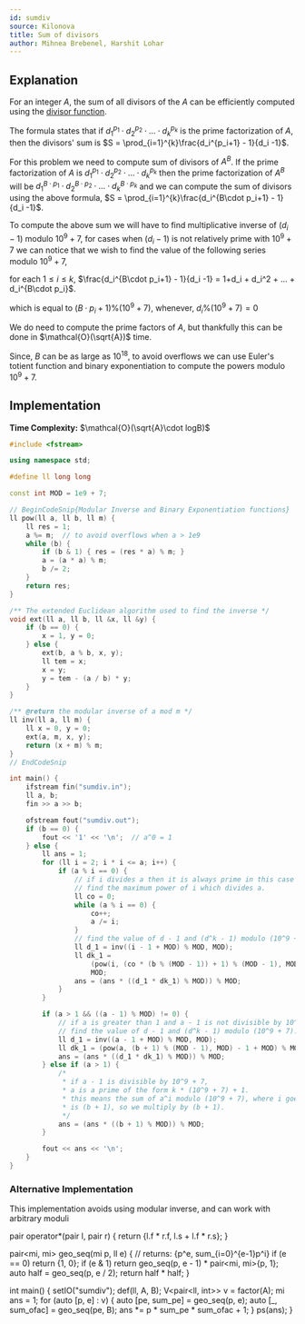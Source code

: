 ```yaml
---
id: sumdiv
source: Kilonova
title: Sum of divisors
author: Mihnea Brebenel, Harshit Lohar
---
```


## Explanation

For an integer $A$, the sum of all divisors of the $A$ can be efficiently
computed using the
[divisor function](https://en.wikipedia.org/wiki/Divisor_function).

The formula states that if $d_1^{p_1} \cdot d_2^{p_2} \cdot ... \cdot d_k^{p_k}$
is the prime factorization of $A$, then the divisors' sum is
$S = \prod_{i=1}^{k}\frac{d_i^{p_i+1} - 1}{d_i -1}$.

For this problem we need to compute sum of divisors of $A^B$. If the prime
factorization of $A$ is $d_1^{p_1} \cdot d_2^{p_2} \cdot ... \cdot d_k^{p_k}$
then the prime factorization of $A^B$ will be
$d_1^{B\cdot p_1} \cdot d_2^{B\cdot p_2} \cdot ... \cdot d_k^{B\cdot p_k}$ and we can compute
the sum of divisors using the above formula,
$S = \prod_{i=1}^{k}\frac{d_i^{B\cdot p_i+1} - 1}{d_i -1}$.

To compute the above sum we will have to find multiplicative inverse of
$(d_i-1)$ modulo $10^9+7$, for cases when $(d_i-1)$ is not relatively prime with
$10^9+7$ we can notice that we wish to find the value of the following series
modulo $10^9+7$,

for each $1 \le i \le k$,
$\frac{d_i^{B\cdot p_i+1} - 1}{d_i -1} = 1+d_i + d_i^2 + ... + d_i^{B\cdot p_i}$.

which is equal to $(B\cdot p_i+1)\%(10^9+7)$, whenever, $d_i\%(10^9+7)=0$

We do need to compute the prime factors of $A$, but thankfully this can be done
in $\mathcal{O}(\sqrt{A})$ time.

Since, $B$ can be as large as $10^{18}$, to avoid overflows we can use Euler's
totient function and binary exponentiation to compute the powers modulo
$10^9+7$.

## Implementation

**Time Complexity:** $\mathcal{O}(\sqrt{A}\cdot logB)$

<LanguageSection>
<CPPSection>

```cpp
#include <fstream>

using namespace std;

#define ll long long

const int MOD = 1e9 + 7;

// BeginCodeSnip{Modular Inverse and Binary Exponentiation functions}
ll pow(ll a, ll b, ll m) {
	ll res = 1;
	a %= m;  // to avoid overflows when a > 1e9
	while (b) {
		if (b & 1) { res = (res * a) % m; }
		a = (a * a) % m;
		b /= 2;
	}
	return res;
}

/** The extended Euclidean algorithm used to find the inverse */
void ext(ll a, ll b, ll &x, ll &y) {
	if (b == 0) {
		x = 1, y = 0;
	} else {
		ext(b, a % b, x, y);
		ll tem = x;
		x = y;
		y = tem - (a / b) * y;
	}
}

/** @return the modular inverse of a mod m */
ll inv(ll a, ll m) {
	ll x = 0, y = 0;
	ext(a, m, x, y);
	return (x + m) % m;
}
// EndCodeSnip

int main() {
	ifstream fin("sumdiv.in");
	ll a, b;
	fin >> a >> b;

	ofstream fout("sumdiv.out");
	if (b == 0) {
		fout << '1' << '\n';  // a^0 = 1
	} else {
		ll ans = 1;
		for (ll i = 2; i * i <= a; i++) {
			if (a % i == 0) {
				// if i divides a then it is always prime in this case
				// find the maximum power of i which divides a.
				ll co = 0;
				while (a % i == 0) {
					co++;
					a /= i;
				}
				// find the value of d - 1 and (d^k - 1) modulo (10^9 + 7).
				ll d_1 = inv((i - 1 + MOD) % MOD, MOD);
				ll dk_1 =
				    (pow(i, (co * (b % (MOD - 1)) + 1) % (MOD - 1), MOD) - 1 + MOD) %
				    MOD;
				ans = (ans * ((d_1 * dk_1) % MOD)) % MOD;
			}
		}

		if (a > 1 && ((a - 1) % MOD) != 0) {
			// if a is greater than 1 and a - 1 is not divisible by 10^9 + 7
			// find the value of d - 1 and (d^k - 1) modulo (10^9 + 7).
			ll d_1 = inv((a - 1 + MOD) % MOD, MOD);
			ll dk_1 = (pow(a, (b + 1) % (MOD - 1), MOD) - 1 + MOD) % MOD;
			ans = (ans * ((d_1 * dk_1) % MOD)) % MOD;
		} else if (a > 1) {
			/*
			 * if a - 1 is divisible by 10^9 + 7,
			 * a is a prime of the form k * (10^9 + 7) + 1.
			 * this means the sum of a^i modulo (10^9 + 7), where i goes from 0 to b
			 * is (b + 1), so we multiply by (b + 1).
			 */
			ans = (ans * ((b + 1) % MOD)) % MOD;
		}

		fout << ans << '\n';
	}
}
```

</CPPSection>
</LanguageSection>

### Alternative Implementation

This implementation avoids using modular inverse, and can work with arbitrary moduli

<LanguageSection>

<CPPSection>
pair<mi, mi> operator*(pair<mi, mi> l, pair<mi, mi> r) {
	return {l.f * r.f, l.s + l.f * r.s};
}

pair<mi, mi> geo_seq(mi p, ll e) {
	// returns: {p^e, sum_{i=0}^{e-1}p^i}
	if (e == 0) return {1, 0};
	if (e & 1) return geo_seq(p, e - 1) * pair<mi, mi>{p, 1};
	auto half = geo_seq(p, e / 2);
	return half * half;
}

int main() {
	setIO("sumdiv");
	def(ll, A, B);
	V<pair<ll, int>> v = factor(A);
	mi ans = 1;
	for (auto [p, e] : v) {
		auto [pe, sum_pe] = geo_seq(p, e);
		auto [_, sum_ofac] = geo_seq(pe, B);
		ans *= p * sum_pe * sum_ofac + 1;
	}
	ps(ans);
}
</CPPSection>

</LanguageSection>

